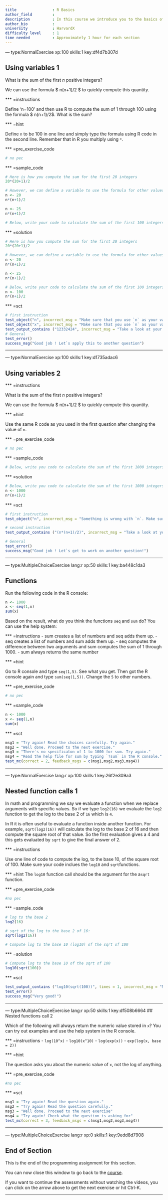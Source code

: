 ```yaml
---
title                : R Basics 
author_field         : 
description          : In this course we introduce you to the basics of computing and analyzing data in the user-friendly and helpful R interface. This first chapter starts with the very basics of functions, objects to get us acquainted with the world of R. 
author_bio           : 
university           : HarvardX 
difficulty level     : 1
time needed          : Approximately 1 hour for each section 
---
```


--- type:NormalExercise xp:100 skills:1 key:df4d7b307d

## Using variables 1

What is the sum of the first $n$ positive integers? 

We can use the formula $ n(n+1)/2 $ to quickly compute this quantity.


*** =instructions
 
Define 'n=100' and then use R to compute the sum of 1 through 100 using the formula $ n(n+1)/2$. What is the sum?


*** =hint

Define `n` to be 100 in one line and simply type the formula using R code in the second line. Remember that in R you multiply using `*`.

*** =pre_exercise_code
```r
# no pec
``` 

*** =sample_code
```r
# Here is how you compute the sum for the first 20 integers
20*(20+1)/2 

# However, we can define a variable to use the formula for other values of n
n <- 20
n*(n+1)/2

n <- 25
n*(n+1)/2

# Below, write your code to calculate the sum of the first 100 integers 

```

*** =solution
```r
# Here is how you compute the sum for the first 20 integers
20*(20+1)/2 

# However, we can define a variable to use the formula for other values of n
n <- 20
n*(n+1)/2

n <- 25
n*(n+1)/2

# Below, write your code to calculate the sum of the first 100 integers 
n <- 100
n*(n+1)/2 
```

*** =sct
```r
# first instruction  
test_object("n", incorrect_msg = "Make sure that you use `n` as your variable name and that you have assigned the correct value to `n`.")
test_object("x", incorrect_msg = "Make sure that you use `n` as your variable name and that you have assigned the correct value to `n`.")
test_output_contains ("12332424", incorrect_msg = "Take a look at your code for the second instruction.")
# General 
test_error() 
success_msg("Good job ! Let`s apply this to another question")
```
----


--- type:NormalExercise xp:100 skills:1 key:d1735adac6

##  Using variables 2

*** =instructions

What is the sum of the first $n$ positive integers? 

We can use the formula $ n(n+1)/2 $ to quickly compute this quantity.

*** =hint

Use the same R code as you used in the first question after changing the value of `n`.

*** =pre_exercise_code
```r
# no pec
``` 

*** =sample_code
```r
# Below, write you code to calculate the sum of the first 1000 integers 

``` 

*** =solution
```r
# Below, write you code to calculate the sum of the first 1000 integers 
n <- 1000
n*(n+1)/2

```

*** =sct
```r

# first instruction  
test_object("n", incorrect_msg = "Something is wrong with `n`. Make sure you have assigned the correct value to `n`.")

# second instruction
test_output_contains ("(n*(n+1)/2)", incorrect_msg = "Take a look at your code for the second instruction.")

# General 
test_error() 
success_msg("Good job ! Let`s get to work on another question!")
```
----

--- type:MultipleChoiceExercise lang:r xp:50 skills:1 key:ba448c1da3

## Functions

Run the following code in the R console:

```r
n <- 1000
x <- seq(1,n)
sum(x)
```

Based on the result, what do you think the functions `seq` and `sum` do? You can use the help system:

*** =instructions
- sum creates a list of numbers and seq adds them up. 
- seq creates a list of numbers and sum adds them up. 
- seq computes the difference between two arguments and sum computes the sum of 1 through 1000. 
- sum always returns the same number

*** =hint

Go to R console and type `seq(1,5)`. See what you get. Then got the R console again and type `sum(seq(1,5))`. Change the `5` to other numbers.

*** =pre_exercise_code
```r
# no pec
```

*** =sample_code
```r
n <- 1000
x <- seq(1,n)
sum(x)
``` 

*** =sct
```r
msg1 = "Try again! Read the choices carefully. Try again."
msg2 = "Well done. Proceed to the next exercise."
msg3 = "There`s no specificaton of 1 to 1000 for sum. Try again."
msg4 = "Read the help file for sum by typing `?sum` in the R console."
test_mc(correct = 2, feedback_msgs = c(msg1,msg2,msg3,msg4))
```
---

--- type:NormalExercise lang:r xp:100 skills:1 key:26f2e309a3

## Nested function calls 1

In math and programming we say we evaluate a function when we replace arguments with specific values. So if we type `log2(16)` we evaluate the `log2` function to get the log to the base 2 of `16` which is `4`. 

In R it is often useful to evaluate a function inside another function. 
For example, `sqrt(log2(16))` will calculate the log to the base 2 of 16 and then compute the square root of that value. 
So the first evaluation gives a 4 and this gets evaluated by `sqrt` to give the final answer of 2.  


*** =instructions

Use one line of code to compute the log, to the base 10, of the square root of 100. Make sure your code inclues the `log10` and `sqrt`functions.


*** =hint
The `log10` function call should be the argument for the a`sqrt` function. 

*** =pre_exercise_code
```r
#no pec
```

*** =sample_code
```r
# log to the base 2 
log2(16)

# sqrt of the log to the base 2 of 16:
sqrt(log2(16))

# Compute log to the base 10 (log10) of the sqrt of 100

```

*** =solution
```r
# Compute log to the base 10 of the sqrt of 100
log10(sqrt(100))

```

*** =sct
```r

test_output_contains ("log10(sqrt(100))", times = 1, incorrect_msg = "Make sure you mentioned the base and put the sqrt function in parenthesis.")
test_error() 
success_msg("Very good!")

```
----

--- type:MultipleChoiceExercise lang:r xp:50 skills:1 key:df508b6664
## Nested functions call 2

Which of the following will always return the numeric value stored in `x`? You can try out examples and use the help system in the R console.

*** =instructions
- `log(10^x)`
- `log10(x^10)`
- `log(exp(x))`
- `exp(log(x, base = 2))`

*** =hint

The question asks you about the numeric value of `x`, not the log of anything. 

*** =pre_exercise_code
```r
#no pec
```

*** =sct
```r
msg1 = "Try again! Read the question again."
msg2 = "Try again! Read the question carefully."
msg3 = "Well done. Proceed to the next exercise"
msg4 = "Try again! Check what the question is asking for"
test_mc(correct = 3, feedback_msgs = c(msg1,msg2,msg3,msg4))
```
---

--- type:MultipleChoiceExercise lang:r xp:0 skills:1 key:9edd8d7908

## End of Section

This is the end of the programming assignment for this section. 

You can now close this window to go back to the <a href='https://courses.edx.org/courses/course-v1:HarvardX+PH125.1x+2T2017/courseware/cfded5c208bc4e379606cb712cc54f25/5ba06674d0be41b99185b947e09e889b/?child=first'>course</a>.

If you want to continue the assessments without watching the videos, you can click on the arrow above to get the next exercise or hit Ctrl-K.

----
